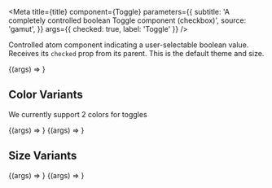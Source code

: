 
<Meta
  title={title}
  component={Toggle}
  parameters={{
    subtitle: 'A completely controlled boolean Toggle component (checkbox)',
    source: 'gamut',
  }}
  args={{ checked: true, label: 'Toggle' }}
/>

Controlled atom component indicating a user-selectable boolean value.
Receives its `checked` prop from its parent. This is the default theme and size.

<Canvas>
  <Story name="Toggle">{(args) => <Toggle {...args} />}</Story>
</Canvas>

<Props story="Toggle" />

## Color Variants

We currently support 2 colors for toggles

<Canvas>
  <Story
    name="Blue"
    args={{
      variant: 'gray-blue',
    }}
  >
    {(args) => <Toggle {...args} />}
  </Story>
  <Story
    name="Purple"
    args={{
      variant: 'purple',
    }}
  >
    {(args) => <Toggle {...args} />}
  </Story>
</Canvas>

## Size Variants

<Canvas>
  <Story name="Medium" args={{ size: 'medium' }}>
    {(args) => <Toggle {...args} />}
  </Story>
  <Story name="Small" args={{ size: 'small' }}>
    {(args) => <Toggle {...args} />}
  </Story>
</Canvas>
